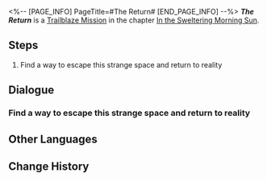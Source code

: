 <%-- [PAGE_INFO]
PageTitle=#The Return#
[END_PAGE_INFO] --%>
{{Stub|Dialogue.}}
{{Mission Infobox
|id            = 1011402
|title         = 
|image         = <!--Mission The Return.png-->
|type          = Trailblaze
|event_name    = 
|chapter       = In the Sweltering Morning Sun
|requirements  = [[Trailblaze Mission]] ''[[The Dawn Here...]]'' completed
|summary       = <!--official mission summary from Fate's Atlas-->
|characters    = Trailblazer
|startLocation = [[Jarilo-VI]] - [[Path Space]]
|world         = Jarilo-VI
|area          = Path Space
|prev          = The Dawn Here...
|next          = The Return
|exp           = 
|credits       = 
|stellarJade   = 
|other         = 
}}
'''''The Return''''' is a [[Trailblaze Mission]] in the chapter [[In the Sweltering Morning Sun]].

==Steps==
# Find a way to escape this strange space and return to reality

<!--
==Gameplay Notes==

--><!--
==Trial Character==

-->
==Dialogue==
{{Stub Dialogue}}
===Find a way to escape this strange space and return to reality===
{{Mission Description|type=trailblaze|location=<!--to be added-->|You wake up in a strange place surrounded by nebulous stars, seemingly enveloped by an amber-colored destiny.<br />The last thing you remember is being pierced by Cocolia's lance... Could this be the afterlife? But your mind is still very clear and your body still has strength... These resounding voices in your head seem to be guiding you, telling you that you are still alive.<br />Your companions might still be in fierce combat with Cocolia. You have to find a way to get back to their side, no matter what.}}
{{Dialogue Start}}
:{{tx}}
{{Dialogue End}}

==Other Languages==
{{Other Languages
|en   = The Return
|zhs  = 回归
|zht  = 回歸
|ja   = リターンズ
|ko   = 복귀
|es   = El regreso
|fr   = Le retour
|ru   = Возвращение
|th   = หวนคืน
|vi   = Trở Lại...
|de   = Die Rückkehr
|id   = Kembali
|pt   = O Retorno
}}

==Change History==
{{Change History|1.0}}
